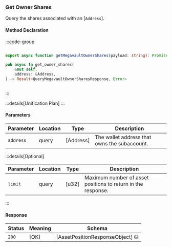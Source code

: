 ### Get Owner Shares

Query the shares associated with an [`Address`].

#### Method Declaration

:::code-group

```python [Python]

```

```typescript [TypeScript]
export async function getMegavaultOwnerShares(payload: string): Promise<string>
```

```rust [Rust]
pub async fn get_owner_shares(
    &mut self,
    address: &Address,
) -> Result<QueryMegavaultOwnerSharesResponse, Error>
```

```url [API]
```

:::

:::details[Unification Plan]
:::

#### Parameters

| Parameter           | Location | Type               | Description                                                           |
| ------------------- | -------- | ------------------ | --------------------------------------------------------------------- |
| `address`           | query    | [Address]          | The wallet address that owns the subaccount.                          |

:::details[Optional]

| Parameter                     | Location | Type                      | Description                                                  |
| ----------------------------- | -------- | ------------------------- | ------------------------------------------------------------ |
| `limit`                       | query    | [u32]                     | Maximum number of asset positions to return in the response. |

:::

#### Response

| Status | Meaning     | Schema                          |
| ------ | ----------- | ------------------------------- |
| `200`  | [OK]        | [AssetPositionResponseObject] ⛁ |
